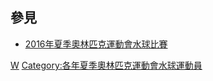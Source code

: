 {{categoryTOC}}

== 參見 ==
* [[2016年夏季奧林匹克運動會水球比賽|2016年夏季奧林匹克運動會水球比賽]]

[[Category:2016年夏季奧林匹克運動會運動員|W]]
[[Category:各年夏季奧林匹克運動會水球運動員|Category:各年夏季奧林匹克運動會水球運動員]]